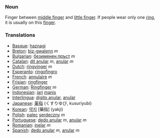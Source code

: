 ===Noun===

Finger between [[middle finger]] and [[little finger]]. If people wear only one [[ring]], it is usually on this [[finger]].

===Translations===
*[[Basque]]: [[haznagi]]
*[[Breton]]: [[biz-gwalenn]] ''m''
*[[Bulgarian]]: [[безименен пръст]] ''m''
*[[Catalan]]: [[dit anular]] ''m'', [[anular]] ''m''
*[[Dutch]]: [[ringvinger]] ''m''
*[[Esperanto]]: [[ringofingro]]
*[[French]]: [[annulaire]] ''m''
*[[Frisian]]: [[ringfinger]]
*[[German]]: [[Ringfinger]] ''m''
*[[Indonesian]]: [[jari]] [[manis]]
*[[Interlingua]]: [[digito anular]], [[anular]]
*[[Japanese]]: [[薬指]] (くすりゆび, kusuriyubi)
*[[Korean]]: [[약지]] [藥指] (yakji)
*[[Polish]]: [[palec]] [[serdeczny]] ''m''
*[[Portuguese]]: [[dedo anular]] ''m'', [[anular]] ''m''
*[[Romanian]]: [[inelar]] ''m''
*[[Spanish]]: [[dedo anular]] ''m'', [[anular]] ''m''